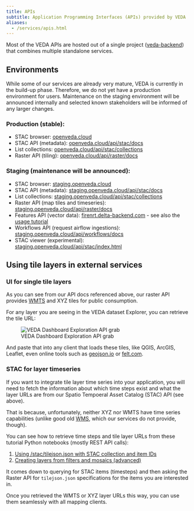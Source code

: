 ```yaml
---
title: APIs
subtitle: Application Programming Interfaces (APIs) provided by VEDA
aliases:
  - /services/apis.html
---
```


Most of the VEDA APIs are hosted out of a single project ([veda-backend](https://github.com/NASA-IMPACT/veda-backend)) that combines multiple standalone services.


## Environments

While some of our services are already very mature, VEDA is currently in the build-up phase. Therefore, we do not yet have a production environment for users.
Maintenance on the staging environment will be announced internally and selected known stakeholders will be informed of any larger changes.

### Production (stable):
* STAC browser: [openveda.cloud](https://openveda.cloud)
* STAC API (metadata): [openveda.cloud/api/stac/docs](https://openveda.cloud/api/stac/docs)
* List collections: [openveda.cloud/api/stac/collections](https://openveda.cloud/api/stac/collections)
* Raster API (tiling): [openveda.cloud/api/raster/docs](https://openveda.cloud/api/raster/docs)

### Staging (maintenance will be announced):

* STAC browser: [staging.openveda.cloud](https://staging.openveda.cloud)
* STAC API (metadata): [staging.openveda.cloud/api/stac/docs](https://staging.openveda.cloud/api/stac/docs)
* List collections: [staging.openveda.cloud/api/stac/collections](https://staging.openveda.cloud/api/stac/collections)
* Raster API (map tiles and timeseries): [staging.openveda.cloud/api/raster/docs](https://staging.openveda.cloud/api/raster/docs)
* Features API (vector data): [firenrt.delta-backend.com](https://firenrt.delta-backend.com) - see also the [usage tutorial](../user-guide/notebooks/tutorials/mapping-fires.html)
* Workflows API (request airflow ingestions): [staging.openveda.cloud/api/workflows/docs](https://staging.openveda.cloud/api/workflows/docs)
* STAC viewer (experimental): [staging.openveda.cloud/api/stac/index.html](https://staging.openveda.cloud/api/stac/index.html)


## Using tile layers in external services

### UI for single tile layers

As you can see from our API docs referenced above, our raster API provides [WMTS](https://www.ogc.org/standard/wmts/) and XYZ tiles for public consumption.

For any layer you are seeing in the VEDA dataset Explorer, you can retrieve the tile URL:

![VEDA Dashboard Exploration API grab](./images/api-integration-wmts-xyz-from-exploration.png)

And paste that into any client that loads these tiles, like QGIS, ArcGIS, Leaflet, even online tools such as [geojson.io](https://geojson.io) or [felt.com](https://felt.com).

### STAC for layer timeseries

If you want to integrate tile layer time series into your application, you will need to fetch the information about
which time steps exist and what the layer URLs are from our Spatio Tempoeral Asset Catalog (STAC) API (see above).

That is because, unfortunately, neither XYZ nor WMTS have time series capabilities (unlike good old [WMS](https://www.ogc.org/standard/wms/), which our services do not provide, though).

You can see how to retrieve time steps and tile layer URLs from these tutorial Python notebooks (mostly REST API calls):

1. [Using /stac/tilejson.json with STAC collection and item IDs](/user-guide/notebooks/datasets/ocean-npp-timeseries-analysis.html#visualizing-the-raster-imagery)
2. [Creating layers from filters and mosaics (advanced)](/user-guide/notebooks/quickstarts/hls-visualization.html)

It comes down to querying for STAC items (timesteps) and then asking the Raster API for `tilejson.json` specifications for the items you are interested in.

Once you retrieved the WMTS or XYZ layer URLs this way, you can use them seamlessly with all mapping clients.
